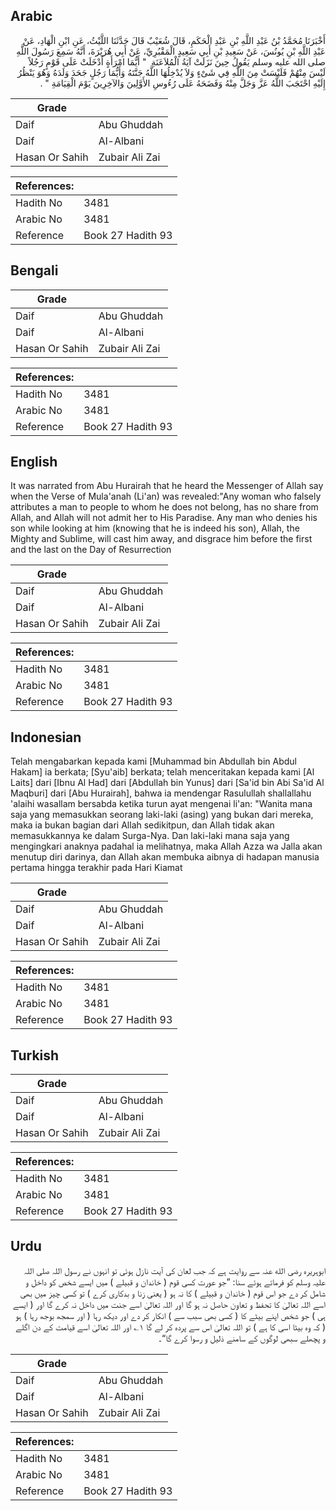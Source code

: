 ## Arabic


<div dir="rtl" lang="ar" style={{fontSize:'larger',backgroundColor:'#f8f9fa',padding:20}}>
أَخْبَرَنَا مُحَمَّدُ بْنُ عَبْدِ اللَّهِ بْنِ عَبْدِ الْحَكَمِ، قَالَ شُعَيْبٌ قَالَ حَدَّثَنَا اللَّيْثُ، عَنِ ابْنِ الْهَادِ، عَنْ عَبْدِ اللَّهِ بْنِ يُونُسَ، عَنْ سَعِيدِ بْنِ أَبِي سَعِيدٍ الْمَقْبُرِيِّ، عَنْ أَبِي هُرَيْرَةَ، أَنَّهُ سَمِعَ رَسُولَ اللَّهِ صلى الله عليه وسلم يَقُولُ حِينَ نَزَلَتْ آيَةُ الْمُلاَعَنَةِ ‏ "‏ أَيُّمَا امْرَأَةٍ أَدْخَلَتْ عَلَى قَوْمٍ رَجُلاً لَيْسَ مِنْهُمْ فَلَيْسَتْ مِنَ اللَّهِ فِي شَىْءٍ وَلاَ يُدْخِلُهَا اللَّهُ جَنَّتَهُ وَأَيُّمَا رَجُلٍ جَحَدَ وَلَدَهُ وَهُوَ يَنْظُرُ إِلَيْهِ احْتَجَبَ اللَّهُ عَزَّ وَجَلَّ مِنْهُ وَفَضَحَهُ عَلَى رُءُوسِ الأَوَّلِينَ وَالآخِرِينَ يَوْمَ الْقِيَامَةِ ‏"‏ ‏.‏
</div>
<div style={{backgroundColor:'#f8f9fa',padding:20, marginBottom: 10}}><table> <thead> <tr> <th>Grade</th> <th></th> </tr> </thead> <tbody> <tr><td>Daif</td><td>Abu Ghuddah</td></tr><tr><td>Daif</td><td>Al-Albani</td></tr><tr><td>Hasan Or Sahih</td><td>Zubair Ali Zai</td></tr></tbody></table><table> <thead> <tr> <th>References:</th> <th></th> </tr> </thead> <tbody><tr><td>Hadith No</td><td>3481</td></tr><tr><td>Arabic No</td><td>3481</td></tr><tr><td>Reference</td><td>Book 27 Hadith 93</td></tr></tbody></table></div>

## Bengali


<div dir="ltr" lang="bn" style={{fontSize:'larger',backgroundColor:'#f8f9fa',padding:20}}>

</div>
<div style={{backgroundColor:'#f8f9fa',padding:20, marginBottom: 10}}><table> <thead> <tr> <th>Grade</th> <th></th> </tr> </thead> <tbody> <tr><td>Daif</td><td>Abu Ghuddah</td></tr><tr><td>Daif</td><td>Al-Albani</td></tr><tr><td>Hasan Or Sahih</td><td>Zubair Ali Zai</td></tr></tbody></table><table> <thead> <tr> <th>References:</th> <th></th> </tr> </thead> <tbody><tr><td>Hadith No</td><td>3481</td></tr><tr><td>Arabic No</td><td>3481</td></tr><tr><td>Reference</td><td>Book 27 Hadith 93</td></tr></tbody></table></div>

## English


<div dir="ltr" lang="en" style={{fontSize:'larger',backgroundColor:'#f8f9fa',padding:20}}>
It was narrated from Abu Hurairah that he heard the Messenger of Allah say when the Verse of Mula'anah (Li'an) was revealed:"Any woman who falsely attributes a man to people to whom he does not belong, has no share from Allah, and Allah will not admit her to His Paradise. Any man who denies his son while looking at him (knowing that he is indeed his son), Allah, the Mighty and Sublime, will cast him away, and disgrace him before the first and the last on the Day of Resurrection
</div>
<div style={{backgroundColor:'#f8f9fa',padding:20, marginBottom: 10}}><table> <thead> <tr> <th>Grade</th> <th></th> </tr> </thead> <tbody> <tr><td>Daif</td><td>Abu Ghuddah</td></tr><tr><td>Daif</td><td>Al-Albani</td></tr><tr><td>Hasan Or Sahih</td><td>Zubair Ali Zai</td></tr></tbody></table><table> <thead> <tr> <th>References:</th> <th></th> </tr> </thead> <tbody><tr><td>Hadith No</td><td>3481</td></tr><tr><td>Arabic No</td><td>3481</td></tr><tr><td>Reference</td><td>Book 27 Hadith 93</td></tr></tbody></table></div>

## Indonesian


<div dir="ltr" lang="id" style={{fontSize:'larger',backgroundColor:'#f8f9fa',padding:20}}>
Telah mengabarkan kepada kami [Muhammad bin Abdullah bin Abdul Hakam] ia berkata; [Syu'aib] berkata; telah menceritakan kepada kami [Al Laits] dari [Ibnu Al Had] dari [Abdullah bin Yunus] dari [Sa'id bin Abi Sa'id Al Maqburi] dari [Abu Hurairah], bahwa ia mendengar Rasulullah shallallahu 'alaihi wasallam bersabda ketika turun ayat mengenai li'an: "Wanita mana saja yang memasukkan seorang laki-laki (asing) yang bukan dari mereka, maka ia bukan bagian dari Allah sedikitpun, dan Allah tidak akan memasukkannya ke dalam Surga-Nya. Dan laki-laki mana saja yang mengingkari anaknya padahal ia melihatnya, maka Allah Azza wa Jalla akan menutup diri darinya, dan Allah akan membuka aibnya di hadapan manusia pertama hingga terakhir pada Hari Kiamat
</div>
<div style={{backgroundColor:'#f8f9fa',padding:20, marginBottom: 10}}><table> <thead> <tr> <th>Grade</th> <th></th> </tr> </thead> <tbody> <tr><td>Daif</td><td>Abu Ghuddah</td></tr><tr><td>Daif</td><td>Al-Albani</td></tr><tr><td>Hasan Or Sahih</td><td>Zubair Ali Zai</td></tr></tbody></table><table> <thead> <tr> <th>References:</th> <th></th> </tr> </thead> <tbody><tr><td>Hadith No</td><td>3481</td></tr><tr><td>Arabic No</td><td>3481</td></tr><tr><td>Reference</td><td>Book 27 Hadith 93</td></tr></tbody></table></div>

## Turkish


<div dir="ltr" lang="tr" style={{fontSize:'larger',backgroundColor:'#f8f9fa',padding:20}}>

</div>
<div style={{backgroundColor:'#f8f9fa',padding:20, marginBottom: 10}}><table> <thead> <tr> <th>Grade</th> <th></th> </tr> </thead> <tbody> <tr><td>Daif</td><td>Abu Ghuddah</td></tr><tr><td>Daif</td><td>Al-Albani</td></tr><tr><td>Hasan Or Sahih</td><td>Zubair Ali Zai</td></tr></tbody></table><table> <thead> <tr> <th>References:</th> <th></th> </tr> </thead> <tbody><tr><td>Hadith No</td><td>3481</td></tr><tr><td>Arabic No</td><td>3481</td></tr><tr><td>Reference</td><td>Book 27 Hadith 93</td></tr></tbody></table></div>

## Urdu


<div dir="rtl" lang="ur" style={{fontSize:'larger',backgroundColor:'#f8f9fa',padding:20}}>
ابوہریرہ رضی الله عنہ سے روایت ہے کہ جب لعان کی آیت نازل ہوئی تو انہوں نے رسول اللہ صلی اللہ علیہ وسلم کو فرماتے ہوئے سنا: ”جو عورت کسی قوم ( خاندان و قبیلے ) میں ایسے شخص کو داخل و شامل کر دے جو اس قوم ( خاندان و قبیلے ) کا نہ ہو ( یعنی زنا و بدکاری کرے ) تو کسی چیز میں بھی اسے اللہ تعالیٰ کا تحفظ و تعاون حاصل نہ ہو گا اور اللہ تعالیٰ اسے جنت میں داخل نہ کرے گا اور ( ایسے ہی ) جو شخص اپنے بیٹے کا ( کسی بھی سبب سے ) انکار کر دے اور دیکھ رہا ( اور سمجھ بوجھ رہا ) ہو ( کہ وہ بیٹا اسی کا ہے ) تو اللہ تعالیٰ اس سے پردہ کر لے گا ۱؎ اور اللہ تعالیٰ اسے قیامت کے دن اگلے و پچھلے سبھی لوگوں کے سامنے ذلیل و رسوا کرے گا“۔
</div>
<div style={{backgroundColor:'#f8f9fa',padding:20, marginBottom: 10}}><table> <thead> <tr> <th>Grade</th> <th></th> </tr> </thead> <tbody> <tr><td>Daif</td><td>Abu Ghuddah</td></tr><tr><td>Daif</td><td>Al-Albani</td></tr><tr><td>Hasan Or Sahih</td><td>Zubair Ali Zai</td></tr></tbody></table><table> <thead> <tr> <th>References:</th> <th></th> </tr> </thead> <tbody><tr><td>Hadith No</td><td>3481</td></tr><tr><td>Arabic No</td><td>3481</td></tr><tr><td>Reference</td><td>Book 27 Hadith 93</td></tr></tbody></table></div>